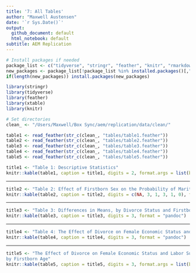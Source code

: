 ```yaml
---
title: '7: All Tables'
author: "Maxwell Austensen"
date: '`r Sys.Date()`'
output:
  github_document: default
  html_notebook: default
subtitle: AEM Replication
---
```


```r
# Install packages if needed
package_list <- c("tidyverse", "stringr", "feather", "knitr", "rmarkdown")
new_packages <- package_list[!package_list %in% installed.packages()[,"Package"]]
if(length(new_packages)) install.packages(new_packages)

library(stringr)
library(tidyverse)
library(feather)
library(xtable)
library(knitr)

# Set directories
clean_ <- "/Users/Maxwell/Box Sync/aem/replication/data/clean/"
```


```r
table1 <- read_feather(str_c(clean_, "tables/table1.feather"))
table2 <- read_feather(str_c(clean_, "tables/table2.feather"))
table3 <- read_feather(str_c(clean_, "tables/table3.feather"))
table4 <- read_feather(str_c(clean_, "tables/table4.feather"))
table5 <- read_feather(str_c(clean_, "tables/table5.feather"))
```

```r
title1 <- "Table 1: Descriptive Statistics"
knitr::kable(table1, caption = title1, digits = 2, format.args = list(big.mark = ','), format = "pandoc")
```

***

```r
title2 <- "Table 2: Effect of Firstborn Sex on the Probability of Marital Instability"
knitr::kable(table2, caption = title2, digits = c(NA, 3, 1, 3, 1, 0), format.args = list(big.mark = ','), format = "pandoc")
```

***

```r
title3 <- "Table 3: Differences in Means, by Divorce Status and Firstborn Sex (Ever-Married Mothers)"
knitr::kable(table3, caption = title3, digits = 3, format = "pandoc")
```

***

```r
title4 <- "Table 4: The Effect of Divorce on Female Economic Status and Labor Supply"
knitr::kable(table4, caption = title4, digits = 3, format = "pandoc")
```

***

```r
title5 <- "The Effect of Divorce on Female Economic Status and Labor Supply,
by Firstborn Age"
knitr::kable(table5, caption = title5, digits = 3, format.args = list(big.mark = ','), format = "pandoc")
```



